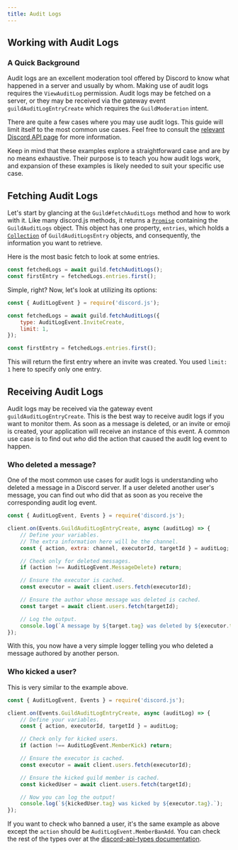 ```yaml
---
title: Audit Logs
---
```


## Working with Audit Logs

### A Quick Background

Audit logs are an excellent moderation tool offered by Discord to know what happened in a server and usually by whom. Making use of audit logs requires the `ViewAuditLog` permission. Audit logs may be fetched on a server, or they may be received via the gateway event `guildAuditLogEntryCreate` which requires the `GuildModeration` intent.

There are quite a few cases where you may use audit logs. This guide will limit itself to the most common use cases. Feel free to consult the [relevant Discord API page](https://discord.com/developers/docs/resources/audit-log) for more information.

Keep in mind that these examples explore a straightforward case and are by no means exhaustive. Their purpose is to teach you how audit logs work, and expansion of these examples is likely needed to suit your specific use case.

## Fetching Audit Logs

Let's start by glancing at the `Guild#fetchAuditLogs` method and how to work with it. Like many discord.js methods, it returns a [`Promise`](../additional-info/async-await) containing the `GuildAuditLogs` object. This object has one property, `entries`, which holds a [`Collection`](../additional-info/collections) of `GuildAuditLogsEntry` objects, and consequently, the information you want to retrieve.

Here is the most basic fetch to look at some entries.

```js
const fetchedLogs = await guild.fetchAuditLogs();
const firstEntry = fetchedLogs.entries.first();
```

Simple, right? Now, let's look at utilizing its options:

```js
const { AuditLogEvent } = require('discord.js');

const fetchedLogs = await guild.fetchAuditLogs({
	type: AuditLogEvent.InviteCreate,
	limit: 1,
});

const firstEntry = fetchedLogs.entries.first();
```

This will return the first entry where an invite was created. You used `limit: 1` here to specify only one entry.

## Receiving Audit Logs

Audit logs may be received via the gateway event `guildAuditLogEntryCreate`. This is the best way to receive audit logs if you want to monitor them. As soon as a message is deleted, or an invite or emoji is created, your application will receive an instance of this event. A common use case is to find out _who_ did the action that caused the audit log event to happen.

### Who deleted a message?

One of the most common use cases for audit logs is understanding who deleted a message in a Discord server. If a user deleted another user's message, you can find out who did that as soon as you receive the corresponding audit log event.

```js
const { AuditLogEvent, Events } = require('discord.js');

client.on(Events.GuildAuditLogEntryCreate, async (auditLog) => {
	// Define your variables.
	// The extra information here will be the channel.
	const { action, extra: channel, executorId, targetId } = auditLog;

	// Check only for deleted messages.
	if (action !== AuditLogEvent.MessageDelete) return;

	// Ensure the executor is cached.
	const executor = await client.users.fetch(executorId);

	// Ensure the author whose message was deleted is cached.
	const target = await client.users.fetch(targetId);

	// Log the output.
	console.log(`A message by ${target.tag} was deleted by ${executor.tag} in ${channel}.`);
});
```

With this, you now have a very simple logger telling you who deleted a message authored by another person.

### Who kicked a user?

This is very similar to the example above.

```js
const { AuditLogEvent, Events } = require('discord.js');

client.on(Events.GuildAuditLogEntryCreate, async (auditLog) => {
	// Define your variables.
	const { action, executorId, targetId } = auditLog;

	// Check only for kicked users.
	if (action !== AuditLogEvent.MemberKick) return;

	// Ensure the executor is cached.
	const executor = await client.users.fetch(executorId);

	// Ensure the kicked guild member is cached.
	const kickedUser = await client.users.fetch(targetId);

	// Now you can log the output!
	console.log(`${kickedUser.tag} was kicked by ${executor.tag}.`);
});
```

If you want to check who banned a user, it's the same example as above except the `action` should be `AuditLogEvent.MemberBanAdd`. You can check the rest of the types over at the [discord-api-types documentation](https://discord-api-types.dev/api/discord-api-types-v10/enum/AuditLogEvent).
